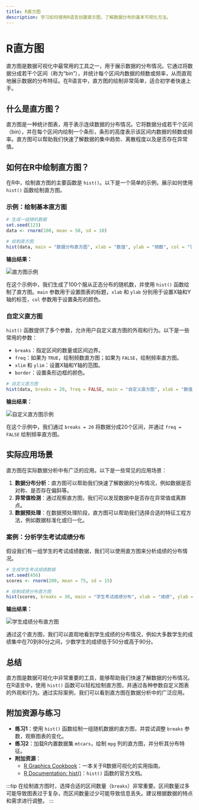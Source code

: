 ```yaml
---
title: R直方图
description: 学习如何使用R语言创建直方图，了解数据分布的基本可视化方法。
---
```


# R直方图

直方图是数据可视化中最常用的工具之一，用于展示数据的分布情况。它通过将数据分成若干个区间（称为“bin”），并统计每个区间内数据的频数或频率，从而直观地展示数据的分布特征。在R语言中，直方图的绘制非常简单，适合初学者快速上手。

## 什么是直方图？

直方图是一种统计图表，用于表示连续数据的分布情况。它将数据分成若干个区间（bin），并在每个区间内绘制一个条形，条形的高度表示该区间内数据的频数或频率。直方图可以帮助我们快速了解数据的集中趋势、离散程度以及是否存在异常值。

## 如何在R中绘制直方图？

在R中，绘制直方图的主要函数是 `hist()`。以下是一个简单的示例，展示如何使用 `hist()` 函数绘制直方图。

### 示例：绘制基本直方图

```r
# 生成一组随机数据
set.seed(123)
data <- rnorm(100, mean = 50, sd = 10)

# 绘制直方图
hist(data, main = "数据分布直方图", xlab = "数值", ylab = "频数", col = "lightblue")
```

**输出结果：**

![直方图示例](https://via.placeholder.com/400x300) <!-- 实际使用时请替换为真实图片 -->

在这个示例中，我们生成了100个服从正态分布的随机数，并使用 `hist()` 函数绘制了直方图。`main` 参数用于设置图表的标题，`xlab` 和 `ylab` 分别用于设置X轴和Y轴的标签，`col` 参数用于设置条形的颜色。

### 自定义直方图

`hist()` 函数提供了多个参数，允许用户自定义直方图的外观和行为。以下是一些常用的参数：

- `breaks`：指定区间的数量或区间边界。
- `freq`：如果为 `TRUE`，绘制频数直方图；如果为 `FALSE`，绘制频率直方图。
- `xlim` 和 `ylim`：设置X轴和Y轴的范围。
- `border`：设置条形边框的颜色。

```r
# 自定义直方图
hist(data, breaks = 20, freq = FALSE, main = "自定义直方图", xlab = "数值", ylab = "频率", col = "lightgreen", border = "black")
```

**输出结果：**

![自定义直方图示例](https://via.placeholder.com/400x300) <!-- 实际使用时请替换为真实图片 -->

在这个示例中，我们通过 `breaks = 20` 将数据分成20个区间，并通过 `freq = FALSE` 绘制频率直方图。

## 实际应用场景

直方图在实际数据分析中有广泛的应用。以下是一些常见的应用场景：

1. **数据分布分析**：直方图可以帮助我们快速了解数据的分布情况，例如数据是否对称、是否存在偏斜等。
2. **异常值检测**：通过观察直方图，我们可以发现数据中是否存在异常值或离群点。
3. **数据预处理**：在数据预处理阶段，直方图可以帮助我们选择合适的特征工程方法，例如数据标准化或归一化。

### 案例：分析学生考试成绩分布

假设我们有一组学生的考试成绩数据，我们可以使用直方图来分析成绩的分布情况。

```r
# 生成学生考试成绩数据
set.seed(456)
scores <- rnorm(200, mean = 75, sd = 15)

# 绘制成绩分布直方图
hist(scores, breaks = 30, main = "学生考试成绩分布", xlab = "成绩", ylab = "频数", col = "orange", border = "black")
```

**输出结果：**

![学生成绩分布直方图](https://via.placeholder.com/400x300) <!-- 实际使用时请替换为真实图片 -->

通过这个直方图，我们可以直观地看到学生成绩的分布情况，例如大多数学生的成绩集中在70到80分之间，少数学生的成绩低于50分或高于90分。

## 总结

直方图是数据可视化中非常重要的工具，能够帮助我们快速了解数据的分布情况。在R语言中，使用 `hist()` 函数可以轻松绘制直方图，并通过各种参数自定义图表的外观和行为。通过实际案例，我们可以看到直方图在数据分析中的广泛应用。

## 附加资源与练习

- **练习1**：使用 `hist()` 函数绘制一组随机数据的直方图，并尝试调整 `breaks` 参数，观察图表的变化。
- **练习2**：加载R内置数据集 `mtcars`，绘制 `mpg` 列的直方图，并分析其分布特征。
- **附加资源**：
  - [R Graphics Cookbook](https://r-graphics.org/)：一本关于R数据可视化的实用指南。
  - [R Documentation: hist()](https://www.rdocumentation.org/packages/graphics/versions/3.6.2/topics/hist)：`hist()` 函数的官方文档。

:::tip
在绘制直方图时，选择合适的区间数量（`breaks`）非常重要。区间数量过多可能导致图表过于复杂，而区间数量过少可能导致信息丢失。建议根据数据的特点和需求进行调整。
:::